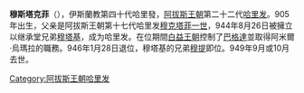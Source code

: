 {{unreferenced|time=2020-05-31T04:23:56+00:00}}
{{NoteTA
|G1=伊斯蘭
}}{{Infobox monarch
| name            =穆斯塔克菲一世
| reign           =944年8月26日 – 946年1月28日
| full name       =
| titles          =
| predecessor     =[[穆塔基|穆塔基]]
| successor       =[[穆提|穆提]]
| royal house     =
| dynasty         =[[阿拔斯王朝|阿拔斯王朝]]
| father          =[[穆克塔菲一世|穆克塔菲一世]]
|issue=
| birth_date   =905年
| death_date   =949年9月或10月
|}}
'''穆斯塔克菲'''（{{bd|905年||949年||}}），伊斯蘭教第四十代哈里發，[[阿拔斯王朝|阿拔斯王朝]]第二十二代[[哈里发|哈里发]]。905年出生，父亲是阿拔斯王朝第十七代哈里发[[穆克塔菲一世|穆克塔菲一世]]，944年8月26日被{{link-en|阿米爾·烏瑪拉|Amir al-umara}}{{link-en|圖尊|Tuzun (amir al-umara)}}擁立以继承堂兄弟[[穆塔基|穆塔基]]，成为哈里发。在位期間[[白益王朝|白益王朝]]控制了[[巴格達|巴格達]]並取得阿米爾·烏瑪拉的職務。946年1月28日退位，穆塔基的兄弟[[穆提|穆提]]即位。949年9月或10月去世。

{{s-start}}
{{s-hou|[[阿拔斯王朝|阿拔斯王朝]]||905年||949年}}
{{s-rel|su}}
{{s-bef|before=[[穆塔基|穆塔基]]}}
{{s-ttl|title=[[伊斯蘭教|伊斯蘭教]]第四十代[[哈里發列表|哈里發]]|years=944年－946年}}
{{s-aft|after=[[穆提|穆提]]}}
{{s-end}}
{{阿拔斯王朝}}
{{Abbasids}}

[[Category:阿拔斯王朝哈里发|Category:阿拔斯王朝哈里发]]